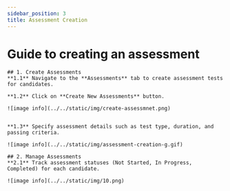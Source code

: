 ```yaml
---
sidebar_position: 3
title: Assessment Creation
---
```

# Guide to creating an assessment 

    ## 1. Create Assessments
    **1.1** Navigate to the **Assessments** tab to create assessment tests for candidates.

    **1.2** Click on **Create New Assessments** button.
  
    ![image info](../../static/img/create-assessmnet.png) 


    **1.3** Specify assessment details such as test type, duration, and passing criteria.
  
    ![image info](../../static/img/assessment-creation-g.gif) 

    ## 2. Manage Assessments
    **2.1** Track assessment statuses (Not Started, In Progress, Completed) for each candidate.

    ![image info](../../static/img/10.png)